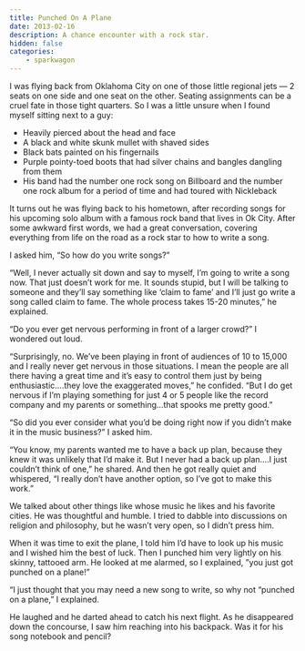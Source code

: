 ```yaml
---
title: Punched On A Plane
date: 2013-02-16
description: A chance encounter with a rock star.
hidden: false
categories:
    - sparkwagon
---
```


I was flying back from Oklahoma City on one of those little regional jets — 2
seats on one side and one seat on the other. Seating assignments can be a cruel
fate in those tight quarters. So I was a little unsure when I found myself
sitting next to a guy:

-   Heavily pierced about the head and face
-   A black and white skunk mullet with shaved sides
-   Black bats painted on his fingernails
-   Purple pointy-toed boots that had silver chains and bangles dangling from
    them
-   His band had the number one rock song on Billboard and the number one rock
    album for a period of time and had toured with Nickleback

It turns out he was flying back to his hometown, after recording songs for his
upcoming solo album with a famous rock band that lives in Ok City. After some
awkward first words, we had a great conversation, covering everything from life
on the road as a rock star to how to write a song.

I asked him, “So how do you write songs?”

“Well, I never actually sit down and say to myself, I’m going to write a song
now. That just doesn’t work for me. It sounds stupid, but I will be talking to
someone and they’ll say something like ‘claim to fame’ and I’ll just go write a
song called claim to fame. The whole process takes 15-20 minutes,” he explained.

“Do you ever get nervous performing in front of a larger crowd?” I wondered out
loud.

“Surprisingly, no. We’ve been playing in front of audiences of 10 to 15,000 and
I really never get nervous in those situations. I mean the people are all there
having a great time and it’s easy to control them just by being
enthusiastic….they love the exaggerated moves,” he confided. “But I do get
nervous if I’m playing something for just 4 or 5 people like the record company
and my parents or something…that spooks me pretty good.”

“So did you ever consider what you’d be doing right now if you didn’t make it in
the music business?” I asked him.

“You know, my parents wanted me to have a back up plan, because they knew it was
unlikely that I’d make it. But I never had a back up plan….I just couldn’t think
of one,” he shared. And then he got really quiet and whispered, “I really don’t
have another option, so I’ve got to make this work.”

We talked about other things like whose music he likes and his favorite cities.
He was thoughtful and humble. I tried to dabble into discussions on religion and
philosophy, but he wasn’t very open, so I didn’t press him.

When it was time to exit the plane, I told him I’d have to look up his music and
I wished him the best of luck. Then I punched him very lightly on his skinny,
tattooed arm. He looked at me alarmed, so I explained, ”you just got punched on
a plane!”

“I just thought that you may need a new song to write, so why not “punched on a
plane,” I explained.

He laughed and he darted ahead to catch his next flight. As he disappeared down
the concourse, I saw him reaching into his backpack. Was it for his song
notebook and pencil?
